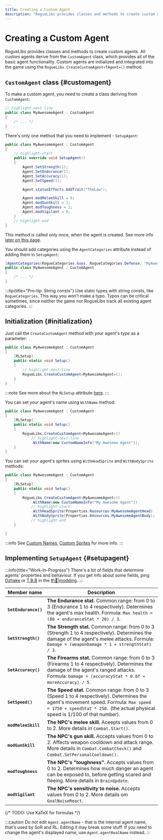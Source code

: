 ```yaml
---
title: Creating a Custom Agent
description: "RogueLibs provides classes and methods to create custom agents. All custom agents derive from the CustomAgent class, which provides all of the basic agent functionality. Custom agents are initialized and integrated into the game using the RogueLibs.CreateCustomAgent<TAgent>() method."
---
```


# Creating a Custom Agent

RogueLibs provides classes and methods to create custom agents. All custom agents derive from the `CustomAgent` class, which provides all of the basic agent functionality. Custom agents are initialized and integrated into the game using the `RogueLibs.CreateCustomAgent<TAgent>()` method.

## `CustomAgent` class {#customagent}

To make a custom agent, you need to create a class deriving from `CustomAgent`:

```csharp title="/MyAwesomeProject/MyAwesomeAgent.cs"
// highlight-next-line
public class MyAwesomeAgent : CustomAgent
{
    /* ... */
}
```

There's only one method that you need to implement - `SetupAgent`:

```csharp title="/MyAwesomeProject/MyAwesomeAgent.cs"
public class MyAwesomeAgent : CustomAgent
{
    // highlight-start
    public override void SetupAgent()
    {
        Agent.SetStrength(1);
        Agent.SetEndurance(1);
        Agent.SetAccuracy(1);
        Agent.SetSpeed(1);

        Agent.statusEffects.AddTrait("TheLaw");

        Agent.modMeleeSkill = 0;
        Agent.modGunSkill = 1;
        Agent.modToughness = 1;
        Agent.modVigilant = 0;
    }
    // highlight-end
}
```

This method is called only once, when the agent is created. See more info [later on this page](#setupagent).

You should add categories using the `AgentCategories` attribute instead of adding them in `SetupAgent`:

```csharp title="/MyAwesomeProject/MyAwesomeAgent.cs"
[AgentCategories(RogueCategories.Guns, RogueCategories.Defense, "MyAwesomeCategory")]
public class MyAwesomeAgent : CustomAgent
{
    /* ... */
}
```

:::tip{title="Pro-tip: String consts"}
Use static types with string consts, like `RogueCategories`. This way you won't make a typo. Typos can be critical sometimes, since neither the game nor RogueLibs track all existing agent categories.
:::

## Initialization {#initialization}

Just call the `CreateCustomAgent` method with your agent's type as a parameter:

```csharp title="/MyAwesomeProject/MyAwesomeAgent.cs"
public class MyAwesomeAgent : CustomAgent
{
    [RLSetup]
    public static void Setup()
    {
        // highlight-next-line
        RogueLibs.CreateCustomAgent<MyAwesomeAgent>();
    }
}
```

:::note
See more about the `RLSetup` attribute [here](../misc/utilities#rlsetup).
:::

You can set your agent's name using `WithName` method:

```csharp title="/MyAwesomeProject/MyAwesomeAgent.cs"
public class MyAwesomeAgent : CustomAgent
{
    [RLSetup]
    public static void Setup()
    {
        RogueLibs.CreateCustomAgent<MyAwesomeAgent>()
            // highlight-next-line
            .WithName(new CustomNameInfo("My Awesome Agent"));
    }
}
```

You can set your agent's sprites using `WithHeadSprite` and `WithBodySprite` methods:

```csharp title="/MyAwesomeProject/MyAwesomeAgent.cs"
public class MyAwesomeAgent : CustomAgent
{
    [RLSetup]
    public static void Setup()
    {
        RogueLibs.CreateCustomAgent<MyAwesomeAgent>()
            .WithName(new CustomNameInfo("My Awesome Agent"))
            // highlight-start
            .WithHeadSprite(Properties.Resources.MyAwesomeAgentHead)
            .WithBodySprite(Properties.Resources.MyAwesomeAgentBody);
            // highlight-end
    }

}
```

:::info
See [Custom Names](../localization/custom-names), [Custom Sprites](../misc/resources) for more info.
:::

## Implementing `SetupAgent` {#setupagent}

:::info{title="Work-In-Progress"}
There's a lot of fields that determine agents' properties and behaviour. If you get info about some fields, ping [Dzhake](https://discord.com/users/562171438396604416) or [T.B.B](https://discord.com/users/580833779371868161) in the [#\🔧|modding](https://discord.gg/m3zuHSwQw2).
:::

Member name            | Description
-----------------------|------------
**`SetEndurance()`**   | **The Endurance stat.** Common range: from 0 to 3 (Endurance 1 to 4 respectively). Determines the agent's max health. Formula: `Max health = (80 + enduranceStat * 20) / 3`.
**`SetStrength()`**    | **The Strength stat.** Common range: from 0 to 3 (Strength 1 to 4 respectively). Determines the damage of the agent's melee attacks. Formula: `Damage = (weaponDamage * 1 + strengthStat) / 3`.
**`SetAccuracy()`**    | **The Firearms stat.** Common range: from 0 to 3 (Firearms 1 to 4 respectively). Determines the damage of the agent's ranged attacks. Formula: `Damage = (accuracyStat * 0.6f + moreAccuracy) / 5`.
**`SetSpeed()`**       | **The Speed stat.** Common range: from 0 to 3 (Speed 1 to 4 respectively). Determines the agent's movement speed. Formula: `Max speed = 1750 + speedStat * 250.` (the actual physical speed is 1/100 of that number).
**`modMeleeSkill`**    | **The NPC's melee skill.** Aceepts values from 0 to 2. More details in `Combat.Start()`.
**`modGunSkill`**      | **The NPC's gun skill.** Accepts values from 0 to 2. Affects weapon cooldown and attack range. More details in `Combat.CombatCheck()` and `Combat.SetPersonalCooldown()`.
**`modToughness`**     | **The NPC's "toughness".** Accepts values from 0 to 2. Determines how much danger an agent can be exposed to, before getting scared and fleeing. More details in `BrainUpdate`.
**`modVigilant`**      | **The NPC's sensitivity to noise.** Accepts values from 0 to 2. More details om `GoalNoiseReact`.

{/* TODO: Use KaTeX for formulas */}

:::caution
Do not edit `Agent.agentName` - that is the internal agent name, that's used by SoR and RL. Editing it may break some stuff. If you need to change the agent's displayed name, use `Agent.agentRealName` instead.
:::
